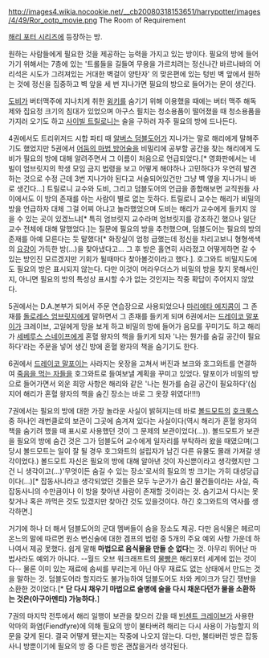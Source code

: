 http://images4.wikia.nocookie.net/__cb20080318153651/harrypotter/images/4/49/Ror_ootp_movie.png
The Room of Requirement

[[해리 포터 시리즈]]에 등장하는 방.

원하는 사람들에게 필요한 것을 제공하는 능력을 가지고 있는 방이다. 필요의 방에 들어가기 위해서는 7층에 있는 '트롤들을 길들여 무용을 가르치려는 정신나간 바르나바의 어리석은 시도가 그려져있는 거대한 벽걸이 양탄자' 의 맞은편에 있는 텅빈 벽 앞에서 원하는 것에 정신을 집중하고 벽 앞을 세 번 지나가면 필요의 방으로 들어가는 문이 생긴다.

[[도비]]가 버터맥주에 지나치게 취한 [[윙키]]를 숨기기 위해 이용했을 때에는 버터 맥주 해독제와 집요정 크기의 침대가 있었으며 아구스 필치는 청소용품이 떨어졌을 때 청소용품을 가지러 오기도 하고 [[사이빌 트릴로니]]는 술을 구하러 자주 필요의 방에 드나든다.

4권에서도 트리위저드 시합 파티 때 [[알버스 덤블도어]]가 지나가는 말로 해리에게 말해주기도 했었지만 5권에서 [[어둠의 마법 방어술]]을 비밀리에 공부할 공간을 찾는 해리에게 도비가 필요의 방에 대해 알려주면서 그 이름이 처음으로 언급되었다.[* 영화판에서는 네빌이 엄브릿지의 학생 모임 금지 법령을 보고 어떻게 해야하나 고민하다가 우연히 발견하는 것으로 수정 근데 3번 지나가야 된다고 서술되어있건만 그냥 벽 옆을 지나가니 바로 생긴다...] 트릴로니 교수와 도비, 그리고 덤블도어의 언급을 종합해보면 교직원들 사이에서도 이 방의 존재를 아는 사람이 별로 없는 듯하다. 트릴로니 교수는 해리가 비밀의 방을 언급하자 대체 그걸 어찌 아냐고 놀라했었으며 도비는 해리가 교수에게 들키지 않을 수 있는 곳이 있겠느냐[* 특히 엄브릿지 교수라며 엄브릿지를 강조하긴 했으나 일단 교수 전체에 대해 말했었다.]는 질문에 필요의 방을 추천했으며, 덤블도어는 필요의 방의 존재를 아예 모른다는 듯 말했다[* 화장실이 엄청 급했는데 정신을 차리고보니 형형색색의 [[요강]]이 가득한 방(...)을 찾아냈다고... 그 후 방은 홀연히 사라졌고 어떻게하면 갈 수 있는 방인진 모르겠지만 기회가 될때마다 찾아볼것이라고 했다.]. 호그와트 비밀지도에도 필요의 방은 표시되지 않는다. 다만 이것이 머라우더스가 비밀의 방을 찾지 못해서인지, 아니면 필요의 방의 특성상 표시할 수가 없는 것인지는 작중 확답이 주어지지 않았다.

5권에서는 D.A.본부가 되어서 주문 연습장으로 사용되었으나 [[마리에타 에지콤]]이 그 존재를 [[돌로레스 엄브릿지]]에게 말하면서 그 존재를 들키게 되며 6권에서는 [[드레이코 말포이]]가 크레이브, 고일에게 망을 보게 하고 비밀의 방에 들어가 음모를 꾸미기도 하고 해리가 [[세베루스 스네이프]]에게 혼혈 왕자의 책을 들키게 되자 '나는 뭔가를 숨길 공간이 필요하다'라는 주문을 넣어 생긴 방에 혼혈 왕자의 책을 숨기기도 한다.

6권에서 [[드레이코 말포이]]는 사라지는 옷장을 고쳐서 버진과 보크와 호그와트를 연결하여 [[죽음을 먹는 자]]들을 호그와트로 들여보낼 계획을 꾸미고 있었다. 말포이가 비밀의 방으로 들어가면서 외운 희망 사항은 해리와 같은 '나는 뭔가를 숨길 공간이 필요하다'(심지어 해리가 혼혈 왕자의 책을 숨긴 장소는 바로 그 옷장 위였다!!!!)

7권에서는 필요의 방에 대한 가장 놀라운 사실이 밝혀지는데 바로 [[볼드모트]]의 [[호크룩스]] 중 하나인 래번클로의 보관이 그곳에 숨겨져 있다는 사실이다(역시 해리가 혼혈 왕자의 책을 숨기려 했을 때 표시로 사용했던 것이 그 문제의 보관이었다(...)). 볼드모트가 보관을 필요의 방에 숨긴 것은 그가 덤블도어 교수에게 일자리를 부탁하러 왔을 때였으며(그 당시 볼드모트는 일이 잘 될 경우 호그와트의 설립자가 남긴 다른 유물도 몰래 가져갈 생각이었다.) 볼드모트 자신은 필요의 방에 대해 알아낸 것이 자신뿐이라고 생각했지만 그건 니 생각이고(...)'무엇이든 숨길 수 있는 장소'로서의 필요의 방 크기는 가히 대성당급이다(...)[* 잡동사니라고 생각되었던 것들은 모두 누군가가 숨긴 물건들이라는 사실, 즉 잡동사니의 수만큼이나 이 방을 찾아낸 사람이 존재할 것이라는 것. 숨기고서 다시는 못찾거나 혹은 까먹은 것도 있겠지만 찾아간 것도 있을것이다. 하긴 호그와트의 역사를 생각하면.]

거기에 하나 더 해서 덤블도어의 군대 멤버들이 숨을 장소도 제공. 다만 음식물은 헤르미온느의 말에 따르면 원소 변신술에 대한 겜프의 법령 중 5개의 주요 예외 사항 가운데 하나여서 제공 못했다. 쉽게 말해 '''마법으로 음식물을 만들 순 없다'''는 것. 아무리 뛰어난 마법사라도 예외가 아니다. --월드 오브 워크래프트의 [[물빵]]은 해리포터 세계에 없는 것이다-- 물론 이미 있는 재료에 솜씨를 부리는게 아닌 아무 재료도 없는 상태에서 만드는 것을 말하는 것. 덤블도어라 할지라도 불가능하여 덤블도어도 차와 케이크가 담긴 쟁반을 소환한 것이었다.[* '''단 다시 채우기 마법으로 술병에 술을 다시 채운다던가 물을 소환하는 것은(아구아멘티) 가능하다.''']

7권의 마지막 전투에서 해리 일행이 보관을 찾으러 갔을 때 [[빈센트 크레이브]]가 사용한 악마의 화염(Fiendfyre)에 의해 필요의 방이 불타버려 해리는 다시 사용이 가능할지 의문을 갖게 된다. 결국 어떻게 됐는지는 작중에 나오지 않는다. 다만, 불타버린 방은 잡동사니 방뿐이기에 필요의 방 중 다른 방은 괜찮을거라 생각된다.
